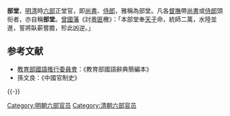 '''部堂'''，[[明|明]][[清|清]]時[[六部|六部]]正堂官，即[[尚書|尚書]]、[[侍郎|侍郎]]，雅稱為部堂。凡各[[督撫|督撫]]帶[[尚書|尚書]]或[[侍郎|侍郎]]頭衔者，亦自稱'''部堂'''。[[曾國藩|曾國藩]]《討[[粵匪|粵匪]]檄》：「本部堂奉[[天子|天子]]命，統師二萬，水陸並進，誓將臥薪嘗膽，殄此凶逆。」

== 参考文献 ==
* [[教育部國語推行委員會|教育部國語推行委員會]]：《教育部國語辭典簡編本》
* 孫文良：《中國官制史》

{{-}}
{{明朝六部}}
{{清朝中央官制}}

[[Category:明朝六部官员|Category:明朝六部官员]]
[[Category:清朝六部官员|Category:清朝六部官员]]

{{China-hist-stub}}